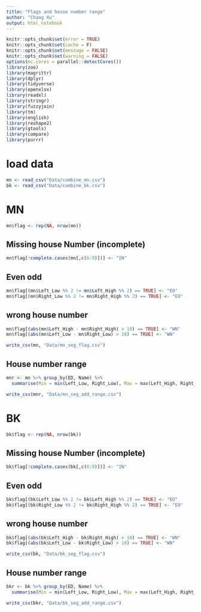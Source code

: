 ```yaml
---
title: "Flags and house number range"
author: "Chang Xu"
output: html_notebook
---
```


```r
knitr::opts_chunk$set(error = TRUE)
knitr::opts_chunk$set(cache = F)
knitr::opts_chunk$set(message = FALSE)
knitr::opts_chunk$set(warning = FALSE)
options(mc.cores = parallel::detectCores())
library(zoo)
library(magrittr)
library(dplyr)
library(tidyverse)
library(openxlsx)
library(readxl)
library(stringr)
library(fuzzyjoin)
library(tm)
library(english)
library(reshape2)
library(gtools)
library(compare)
library(purrr)
```

# load data
```r
mn <- read_csv("Data/combine_mn.csv")
bk <- read_csv("Data/combine_bk.csv")
```

# MN

```r
mn$flag <- rep(NA, nrow(mn))
```

## Missing house Number (incomplete)

```r
mn$flag[!complete.cases(mn[,c(6:9)])] <- "IN"
```

## Even odd 

```r
mn$flag[(mn$Left_Low %% 2 != mn$Left_High %% 2) == TRUE] <- "EO"
mn$flag[(mn$Right_Low %% 2 != mn$Right_High %% 2) == TRUE] <- "EO"
```

## wrong house number

```r
mn$flag[(abs(mn$Left_High - mn$Right_High) > 10) == TRUE] <- "WN"
mn$flag[(abs(mn$Left_Low - mn$Right_Low) > 10) == TRUE] <- "WN"
```

```r
write_csv(mn, "Data/mn_seg_flag.csv")
```

## House number range

```r
mnr <- mn %>% group_by(ED, Name) %>% 
  summarise(Min = min(Left_Low, Right_Low), Max = max(Left_High, Right_High))
```
```r
write_csv(mnr, "Data/mn_seg_add_range.csv")
```



# BK

```r
bk$flag <- rep(NA, nrow(bk))
```

## Missing house Number (incomplete)

```r
bk$flag[!complete.cases(bk[,c(6:9)])] <- "IN"
```

## Even odd 

```r
bk$flag[(bk$Left_Low %% 2 != bk$Left_High %% 2) == TRUE] <- "EO"
bk$flag[(bk$Right_Low %% 2 != bk$Right_High %% 2) == TRUE] <- "EO"
```

## wrong house number

```r
bk$flag[(abs(bk$Left_High - bk$Right_High) > 10) == TRUE] <- "WN"
bk$flag[(abs(bk$Left_Low - bk$Right_Low) > 10) == TRUE] <- "WN"
```

```r
write_csv(bk, "Data/bk_seg_flag.csv")
```

## House number range

```r
bkr <- bk %>% group_by(ED, Name) %>% 
  summarise(Min = min(Left_Low, Right_Low), Max = max(Left_High, Right_High))
```
```r
write_csv(bkr, "Data/bk_seg_add_range.csv")
```

















